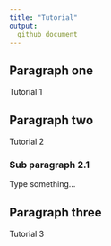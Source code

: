 ```yaml
---
title: "Tutorial"
output:
  github_document
---
```



## Paragraph one

Tutorial 1

## Paragraph two

Tutorial 2

### Sub paragraph 2.1

Type something...

## Paragraph three

Tutorial 3
